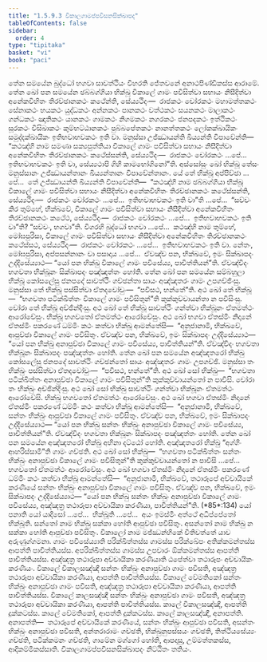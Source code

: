 ```yaml
---
title: "1.5.9.3 විකාලගාමප්පවිසනසික්ඛාපද"
tableOfContents: false
sidebar:
  order: 4
type: "tipitaka"
basket: "vi"
book: "paci"
---
```



<DynamicBreadcrumb />

<Division number="508" book="paci">

<Paragraph number="1498" book="paci">
තේන සමයේන බුද්ධෝ භගවා සාවත්ථියං විහරති ජේතවනේ අනාථපිණ්ඩිකස්ස ආරාමේ. තේන ඛෝ පන සමයේන ඡබ්බග්ගියා භික්ඛූ විකාලේ ගාමං පවිසිත්වා සභායං නිසීදිත්වා අනේකවිහිතං තිරච්ඡානකථං කථේන්ති, සේය්‍යථිදං—  රාජකථං චෝරකථං මහාමත්තකථං සේනාකථං භයකථං යුද්ධකථං අන්නකථං පානකථං වත්ථකථං සයනකථං මාලාකථං ගන්ධකථං ඤාතිකථං යානකථං ගාමකථං නිගමකථං නගරකථං ජනපදකථං ඉත්ථිකථං සූරකථං විසිඛාකථං කුම්භට්ඨානකථං පුබ්බපේතකථං නානත්තකථං ලෝකක්ඛායිකං සමුද්දක්ඛායිකං ඉතිභවාභවකථං ඉති වා. මනුස්සා උජ්ඣායන්ති ඛිය්‍යන්ති විපාචේන්ති—  “කථඤ්හි නාම සමණා සක්‍යපුත්තියා විකාලේ ගාමං පවිසිත්වා සභායං නිසීදිත්වා අනේකවිහිතං තිරච්ඡානකථං කථේස්සන්ති, සේය්‍යථිදං—  රාජකථං චෝරකථං …පේ…  ඉතිභවාභවකථං ඉති වා, සේය්‍යථාපි ගිහී කාමභෝගිනෝ”ති.
</Paragraph>

<Paragraph number="1499" book="paci">
අස්සෝසුං ඛෝ භික්ඛූ තේසං මනුස්සානං උජ්ඣායන්තානං ඛිය්‍යන්තානං විපාචේන්තානං. යේ තේ භික්ඛූ අප්පිච්ඡා …පේ…  තේ උජ්ඣායන්ති ඛිය්‍යන්ති විපාචේන්ති—  “කථඤ්හි නාම ඡබ්බග්ගියා භික්ඛූ විකාලේ ගාමං පවිසිත්වා සභායං නිසීදිත්වා අනේකවිහිතං තිරච්ඡානකථං කථේස්සන්ති, සේය්‍යථිදං—  රාජකථං චෝරකථං …පේ…  ඉතිභවාභවකථං ඉති වා”ති …පේ…  “සච්චං කිර තුම්හේ, භික්ඛවේ, විකාලේ ගාමං පවිසිත්වා සභායං නිසීදිත්වා අනේකවිහිතං තිරච්ඡානකථං කථේථ, සේය්‍යථිදං—  රාජකථං චෝරකථං …පේ…  ඉතිභවාභවකථං ඉති වා”ති? “සච්චං, භගවා”ති. විගරහි බුද්ධෝ භගවා …පේ…  කථඤ්හි නාම තුම්හේ, මෝඝපුරිසා, විකාලේ ගාමං පවිසිත්වා සභායං නිසීදිත්වා අනේකවිහිතං තිරච්ඡානකථං කථේස්සථ, සේය්‍යථිදං—  රාජකථං චෝරකථං …පේ…  ඉතිභවාභවකථං ඉති වා. නේතං, මෝඝපුරිසා, අප්පසන්නානං වා පසාදාය …පේ…  ඒවඤ්ච පන, භික්ඛවේ, ඉමං සික්ඛාපදං උද්දිසේය්‍යාථ—
</Paragraph>

<Paragraph number="1500" book="paci">
<Emphasis>“යෝ පන භික්ඛු විකාලේ ගාමං පවිසේය්‍ය, පාචිත්තියන්”</Emphasis>ති.
</Paragraph>

<Paragraph number="1501" book="paci">
ඒවඤ්චිදං භගවතා භික්ඛූනං සික්ඛාපදං පඤ්ඤත්තං හෝති.
</Paragraph>

</Division>
<Division number="509" book="paci">

<Paragraph number="1502" book="paci">
තේන ඛෝ පන සමයේන සම්බහුලා භික්ඛූ කෝසලේසු ජනපදේ සාවත්ථිං ගච්ඡන්තා සායං අඤ්ඤතරං ගාමං උපගච්ඡිංසු. මනුස්සා තේ භික්ඛූ පස්සිත්වා ඒතදවෝචුං—  “පවිසථ, භන්තේ”ති. අථ ඛෝ තේ භික්ඛූ—  “භගවතා පටික්ඛිත්තං විකාලේ ගාමං පවිසිතුන්”ති කුක්කුච්චායන්තා න පවිසිංසු. චෝරා තේ භික්ඛූ අච්ඡින්දිංසු. අථ ඛෝ තේ භික්ඛූ සාවත්ථිං ගන්ත්වා භික්ඛූනං ඒතමත්ථං ආරෝචේසුං. භික්ඛූ භගවතෝ ඒතමත්ථං ආරෝචේසුං. අථ ඛෝ භගවා ඒතස්මිං නිදානේ ඒතස්මිං පකරණේ ධම්මිං කථං කත්වා භික්ඛූ ආමන්තේසි—  “අනුජානාමි, භික්ඛවේ, ආපුච්ඡා විකාලේ ගාමං පවිසිතුං. ඒවඤ්ච පන, භික්ඛවේ, ඉමං සික්ඛාපදං උද්දිසේය්‍යාථ—
</Paragraph>

<Paragraph number="1503" book="paci">
<Emphasis>“යෝ පන භික්ඛු අනාපුච්ඡා විකාලේ ගාමං පවිසේය්‍ය, පාචිත්තියන්”</Emphasis>ති.
</Paragraph>

<Paragraph number="1504" book="paci">
ඒවඤ්චිදං භගවතා භික්ඛූනං සික්ඛාපදං පඤ්ඤත්තං හෝති.
</Paragraph>

</Division>
<Division number="510" book="paci">

<Paragraph number="1505" book="paci">
තේන ඛෝ පන සමයේන අඤ්ඤතරෝ භික්ඛු කෝසලේසු ජනපදේ සාවත්ථිං ගච්ඡන්තෝ සායං අඤ්ඤතරං ගාමං උපගච්ඡි. මනුස්සා තං භික්ඛුං පස්සිත්වා ඒතදවෝචුං—  “පවිසථ, භන්තේ”ති. අථ ඛෝ සෝ භික්ඛු—  “භගවතා පටික්ඛිත්තං අනාපුච්ඡා විකාලේ ගාමං පවිසිතුන්”ති කුක්කුච්චායන්තෝ න පාවිසි. චෝරා තං භික්ඛුං අච්ඡින්දිංසු. අථ ඛෝ සෝ භික්ඛු සාවත්ථිං ගන්ත්වා භික්ඛූනං ඒතමත්ථං ආරෝචේසි. භික්ඛූ භගවතෝ ඒතමත්ථං ආරෝචේසුං. අථ ඛෝ භගවා ඒතස්මිං නිදානේ ඒතස්මිං පකරණේ ධම්මිං කථං කත්වා භික්ඛූ ආමන්තේසි—  “අනුජානාමි, භික්ඛවේ, සන්තං භික්ඛුං ආපුච්ඡා විකාලේ ගාමං පවිසිතුං. ඒවඤ්ච පන, භික්ඛවේ, ඉමං සික්ඛාපදං උද්දිසේය්‍යාථ—
</Paragraph>

<Paragraph number="1506" book="paci">
<Emphasis>“යෝ පන භික්ඛු සන්තං භික්ඛුං අනාපුච්ඡා විකාලේ ගාමං පවිසේය්‍ය, පාචිත්තියන්”</Emphasis>ති.
</Paragraph>

<Paragraph number="1507" book="paci">
ඒවඤ්චිදං භගවතා භික්ඛූනං සික්ඛාපදං පඤ්ඤත්තං හෝති.
</Paragraph>

</Division>
<Division number="511" book="paci">

<Paragraph number="1508" book="paci">
තේන ඛෝ පන සමයේන අඤ්ඤතරෝ භික්ඛු අහිනා දට්ඨෝ හෝති. අඤ්ඤතරෝ භික්ඛු “අග්ගිං ආහරිස්සාමී”ති ගාමං ගච්ඡති. අථ ඛෝ සෝ භික්ඛු—  “භගවතා පටික්ඛිත්තං සන්තං භික්ඛුං අනාපුච්ඡා විකාලේ ගාමං පවිසිතුන්”ති කුක්කුච්චායන්තෝ න පාවිසි …පේ…  භගවතෝ ඒතමත්ථං ආරෝචේසුං. අථ ඛෝ භගවා ඒතස්මිං නිදානේ ඒතස්මිං පකරණේ ධම්මිං කථං කත්වා භික්ඛූ ආමන්තේසි—  “අනුජානාමි, භික්ඛවේ, තථාරූපේ අච්චායිකේ කරණීයේ සන්තං භික්ඛුං අනාපුච්ඡා විකාලේ ගාමං පවිසිතුං. ඒවඤ්ච පන, භික්ඛවේ, ඉමං සික්ඛාපදං උද්දිසේය්‍යාථ—
</Paragraph>

</Division>
<Division number="512" book="paci">

<Paragraph number="1509" book="paci">
<Emphasis>“යෝ පන භික්ඛු සන්තං භික්ඛුං අනාපුච්ඡා විකාලේ ගාමං පවිසේය්‍ය, අඤ්ඤත්‍ර තථාරූපා අච්චායිකා කරණීයා, පාචිත්තියන්”</Emphasis>ති. (*85*:<Emphasis>134</Emphasis>)
</Paragraph>

</Division>
<Division number="513" book="paci">

<Paragraph number="1510" book="paci">
<Emphasis>යෝ පනා</Emphasis>ති යෝ යාදිසෝ …පේ…  <Emphasis>භික්ඛූ</Emphasis>ති …පේ…  අයං ඉමස්මිං අත්ථේ අධිප්පේතෝ භික්ඛූති.
</Paragraph>

<Paragraph number="1511" book="paci">
<Emphasis>සන්තෝ</Emphasis> නාම භික්ඛු සක්කා හෝති ආපුච්ඡා පවිසිතුං.
</Paragraph>

<Paragraph number="1512" book="paci">
<Emphasis>අසන්තෝ</Emphasis> නාම භික්ඛු න සක්කා හෝති ආපුච්ඡා පවිසිතුං.
</Paragraph>

<Paragraph number="1513" book="paci">
<Emphasis>විකාලෝ</Emphasis> නාම මජ්ඣන්හිකේ වීතිවත්තේ යාව අරුණුග්ගමනා.
</Paragraph>

<Paragraph number="1514" book="paci">
<Emphasis>ගාමං පවිසේය්‍යා</Emphasis>ති පරික්ඛිත්තස්ස ගාමස්ස පරික්ඛේපං අතික්කමන්තස්ස ආපත්ති පාචිත්තියස්ස. අපරික්ඛිත්තස්ස ගාමස්ස උපචාරං ඕක්කමන්තස්ස ආපත්ති පාචිත්තියස්ස.
</Paragraph>

<Paragraph number="1515" book="paci">
<Emphasis>අඤ්ඤත්‍ර තථාරූපා අච්චායිකා කරණීයා</Emphasis>ති ඨපේත්වා තථාරූපං අච්චායිකං කරණීයං.
</Paragraph>

</Division>
<Division number="514" book="paci">

<Paragraph number="1516" book="paci">
විකාලේ විකාලසඤ්ඤී සන්තං භික්ඛුං අනාපුච්ඡා ගාමං පවිසති, අඤ්ඤත්‍ර තථාරූපා අච්චායිකා කරණීයා, ආපත්ති පාචිත්තියස්ස. විකාලේ වේමතිකෝ සන්තං භික්ඛුං අනාපුච්ඡා ගාමං පවිසති, අඤ්ඤත්‍ර තථාරූපා අච්චායිකා කරණීයා, ආපත්ති පාචිත්තියස්ස. විකාලේ කාලසඤ්ඤී සන්තං භික්ඛුං අනාපුච්ඡා ගාමං පවිසති, අඤ්ඤත්‍ර තථාරූපා අච්චායිකා කරණීයා, ආපත්ති පාචිත්තියස්ස.
</Paragraph>

<Paragraph number="1517" book="paci">
කාලේ විකාලසඤ්ඤී, ආපත්ති දුක්කටස්ස. කාලේ වේමතිකෝ, ආපත්ති දුක්කටස්ස. කාලේ කාලසඤ්ඤී, අනාපත්ති.
</Paragraph>

</Division>
<Division number="515" book="paci">

<Paragraph number="1518" book="paci">
අනාපත්ති—  තථාරූපේ අච්චායිකේ කරණීයේ, සන්තං භික්ඛුං ආපුච්ඡා පවිසති, අසන්තං භික්ඛුං අනාපුච්ඡා පවිසති, අන්තරාරාමං ගච්ඡති, භික්ඛුනුපස්සයං ගච්ඡති, තිත්ථියසේය්‍යං ගච්ඡති, පටික්කමනං ගච්ඡති, ගාමේන මග්ගෝ හෝති, ආපදාසු, උම්මත්තකස්ස, ආදිකම්මිකස්සාති.

</Paragraph>
</Division>

<Paragraph number="1519" type="center" book="paci">
විකාලගාමප්පවිසනසික්ඛාපදං නිට්ඨිතං තතියං.
</Paragraph>